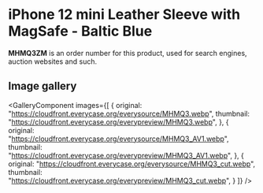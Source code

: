 
# iPhone 12 mini Leather Sleeve with MagSafe - Baltic Blue

<Callout type='info' emoji='👉🏻'>**MHMQ3ZM** is an order number for this product, used for search engines, auction websites and such.</Callout>

## Image gallery

<GalleryComponent
    images={[
      {
        original: "https://cloudfront.everycase.org/everysource/MHMQ3.webp",
        thumbnail: "https://cloudfront.everycase.org/everypreview/MHMQ3.webp",
      },
      {
        original: "https://cloudfront.everycase.org/everysource/MHMQ3_AV1.webp",
        thumbnail: "https://cloudfront.everycase.org/everypreview/MHMQ3_AV1.webp",
      },
      {
        original: "https://cloudfront.everycase.org/everysource/MHMQ3_cut.webp",
        thumbnail: "https://cloudfront.everycase.org/everypreview/MHMQ3_cut.webp",
      }
    ]}
  />
